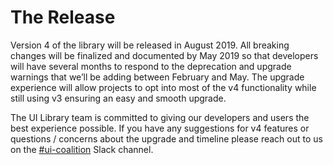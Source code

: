 # The Release

Version 4 of the library will be released in August 2019.
All breaking changes will be finalized and documented by May 2019 so that developers will have several months to respond to the deprecation and upgrade warnings that we’ll be adding between February and May.
The upgrade experience will allow projects to opt into most of the v4 functionality while still using v3 ensuring an easy and smooth upgrade.

The UI Library team is committed to giving our developers and users the best experience possible. If you have any suggestions for v4 features or questions / concerns about the upgrade and timeline please reach out to us on the [#ui-coalition](https://pingidentity.slack.com/messages/C0P4USREK) Slack channel.

